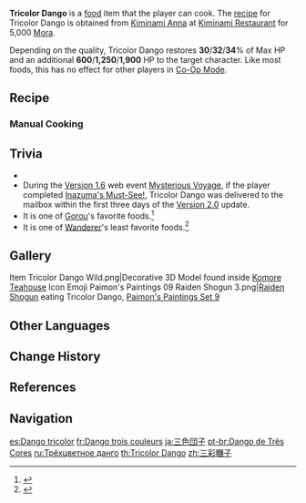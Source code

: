 {{Food Infobox
|id              = 108253
|name            = Tricolor Dango
|description     = A soft, glutinous snack.
|desc_suspicious = One suspects a lack of water used in the cooking process as the culprit in the cracks all over this dish. Don't force it down your throat, or you just might choke...
|desc_basic      = Glutinous rice has been grown into powder and rolled into a ball before being steamed. The Sakura Bloom and Snapdragon colors lend an extra liveliness to these dango.
|desc_delicious  = The luster of these dango is like the falling morning dew, and it gives off the feeling of lush flowers and branches. When watching the flowers, the snack gives one a sense of happiness, as if the whole following year shall be as gorgeous as the falling flowers before them.
|type            = Recovery Dishes
|effectType      = Healing
|effect          = Restores (var1)% of Max HP and an additional (var2) HP to the selected character.
|eff_att1        = HP Restore
|eff_att2        = HP Restore Percent
|eff_att3        = HP Restore Fixed
|eff_suspicious1 = 30
|eff_suspicious2 = 600
|eff_basic1      = 32
|eff_basic2      = 1,250
|eff_delicious1  = 34
|eff_delicious2  = 1,900
|quality         = 3
|variant         = Summer Festival Fish
|region          = Inazuma
|recipe          = Sold by [[Kiminami Anna]]
}}
'''Tricolor Dango''' is a [[food]] item that the player can cook. The [[recipe]] for Tricolor Dango is obtained from [[Kiminami Anna]] at [[Kiminami Restaurant]] for 5,000 [[Mora]].

Depending on the quality, Tricolor Dango restores '''30'''/'''32'''/'''34'''% of Max HP and an additional '''600'''/'''1,250'''/'''1,900''' HP to the target character. Like most foods, this has no effect for other players in [[Co-Op Mode]].

{{Special Dish|Yoimiya|Summer Festival Fish}}

==Recipe==
{{Recipe
|Milk = 2
|Snapdragon = 2
|Sakura Bloom = 2
|Rice = 1
|sort = Milk;Snapdragon;Sakura Bloom;Rice
|type = Cooking
}}

===Manual Cooking===
{{Manual Cooking}}

==Trivia==
* {{Mail Attachments by Category List|Tricolor Dango;Suspicious Tricolor Dango;Delicious Tricolor Dango}}
* During the [[Version 1.6]] web event [[Mysterious Voyage]], if the player completed [[Mysterious Voyage/Story#Inazuma's Must-See!|Inazuma's Must-See!]], Tricolor Dango was delivered to the mailbox within the first three days of the [[Version 2.0]] update.
* It is one of [[Gorou]]'s favorite foods.<ref>{{Ref/VO|Gorou|Favorite Food}}</ref>
* It is one of [[Wanderer]]'s least favorite foods.<ref>{{Ref/VO|Wanderer|Least Favorite Food}}</ref>

==Gallery==
<gallery>
Item Tricolor Dango Wild.png|Decorative 3D Model found inside [[Komore Teahouse]]
Icon Emoji Paimon's Paintings 09 Raiden Shogun 3.png|[[Raiden Shogun]] eating Tricolor Dango, [[Paimon's Paintings#Set 9|Paimon's Paintings Set 9]]
</gallery>

==Other Languages==
{{Other Languages
|en      = Tricolor Dango
|zhs     = 三彩团子
|zhs_rm  = Sāncǎi Tuánzi
|zht     = 三彩糰子
|zht_rm  = Sāncǎi Tuánzi
|zh_tl   = Tricolor Dango
|ja      = 三色団子
|ja_rm   = Sanshokudango
|ja_tl   = Tricolor Dango
|ko      = 삼색 경단
|ko_tl   = Tricolor Dango
|es      = Dango tricolor
|es_tl   = Tricolor Dango
|fr      = Dango trois couleurs
|fr_tl   = Tricolor Dango
|ru      = Трёхцветное данго
|ru_tl   = Tricolor Dango
|th      = Tricolor Dango
|vi      = Dango Ba Màu
|vi_tl   = Three-colored Dango
|de      = Dreifarbige Klößchen
|de_tl   = Tricolor Ball
|id      = Tricolor Dango
|pt      = Dango de Três Cores
|pt_tl   = Tricolor Dango
|tr      = Üç Renkli Dango
|tr_tl   = Tricolor Dango
|it      = Dango tricolori
|it_tl   = 
}}

==Change History==
{{Change History|2.0}}

==References==
{{Reflist}}

==Navigation==
{{Food Navbox}}

[[es:Dango tricolor]]
[[fr:Dango trois couleurs]]
[[ja:三色団子]]
[[pt-br:Dango de Três Cores]]
[[ru:Трёхцветное данго]]
[[th:Tricolor Dango]]
[[zh:三彩糰子]]